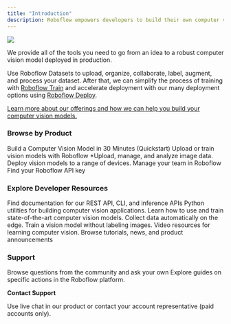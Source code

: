 ```yaml
---
title: "Introduction"
description: Roboflow empowers developers to build their own computer vision applications, no matter their skillset or experience. 
---
```


![](/images/1.png)

We provide all of the tools you need to go from an idea to a robust computer vision model deployed in production. 

Use Roboflow Datasets to upload, organize, collaborate, label, augment, and process your dataset. After that, we can simplify the process of training with [Roboflow Train](https://roboflow.com/train) and accelerate deployment with our many deployment options using [Roboflow Deploy](https://roboflow.com/deploy). 

[Learn more about our offerings and how we can help you build your computer vision models.](https://roboflow.com/)

### Browse by Product

<CardGroup cols={3}>
  <Card title="Quickstart" icon="play" href="https://blog.roboflow.com/getting-started-with-roboflow/" iconType="duotone">
    Build a Computer Vision Model in 30 Minutes (Quickstart)
  </Card>
  <Card title="Roboflow Train" icon="dumbbell" href="/train" iconType="duotone">
    Upload or train vision models with Roboflow
  </Card>
  <Card title="Roboflow Datasets" icon="chart-scatter" href="/datasets" iconType="duotone">
    *Upload, manage, and analyze image data.
  </Card>
  <Card title="Roboflow Deploy" icon="download" href="/deploy/supported-deployment-devices" iconType="duotone">
    Deploy vision models to a range of devices.
  </Card>
  <Card title="Workspaces" icon="user-plus" href="/workspaces" iconType="duotone">
    Manage your team in Roboflow
  </Card>
  <Card title="Find Your API Key" icon="key" href="(/api-reference/authentication" iconType="duotone">
    Find your Roboflow API key
  </Card>
</CardGroup>


### Explore Developer Resources

<CardGroup cols={3}>
  <Card title="API Reference" icon="square-terminal" iconType="duotone">
    Find documentation for our REST API, CLI, and inference APIs
  </Card>
  <Card title="Supervision" icon="python" iconType="duotone">
    Python utilities for building computer vision applications.
  </Card>
  <Card title="Notebooks" icon="notebook" iconType="duotone">
    Learn how to use and train state-of-the-art computer vision models.
  </Card>
  <Card title="Roboflow Collect" icon="database" iconType="duotone">
    Collect data automatically on the edge.
  </Card>
  <Card title="Autodistill" icon="robot" iconType="duotone">
    Train a vision model without labeling images.
  </Card>
  <Card title="YouTube" icon="youtube" iconType="duotone">
    Video resources for learning computer vision.
  </Card>
  <Card title="Roboflow Blog" icon="newspaper" iconType="duotone">
    Browse tutorials, news, and product announcements
  </Card>
</CardGroup>

### Support

<CardGroup cols={2}>
  <Card title="Forum" icon="comment" iconType="duotone">
   Browse questions from the community and ask your own
  </Card>
  <Card title="Help Center" icon="block-question" iconType="duotone">
    Explore guides on specific actions in the Roboflow platform.
  </Card>
</CardGroup>

**Contact Support**

Use live chat in our product or contact your account representative (paid accounts only).


